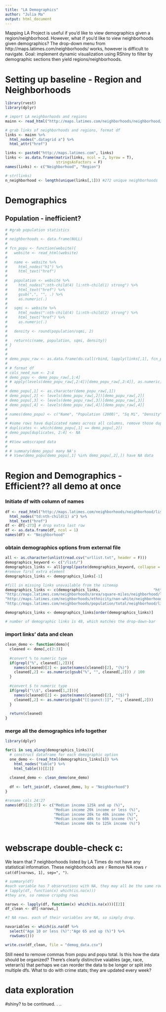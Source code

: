 ```yaml
---
title: "LA Demographics"
author: "Julia Ma"
output: html_document
---
```


Mapping LA Project is useful if you'd like to view demographics given a region/neighborhood. However, what if you'd like to view neighborhoods given demographics? The drop-down menu from http://maps.latimes.com/neighborhoods/ works, however is difficult to navigate. Goal: implement dynamic visualization using RShiny to filter by demographic sections then yield regions/neighborhoods.

# Setting up baseline - Region and Neighborhoods

```r
library(rvest)
library(dplyr)

# import LA neighborhoods and regions
mainn <- read_html("http://maps.latimes.com/neighborhoods/neighborhood/list/")

# grab links of neighborhoods and regions, format df
links <- mainn %>% 
  html_nodes(".datagrid a") %>% 
  html_attr("href")

links <- paste0("http://maps.latimes.com", links)
links <- as.data.frame(matrix(links, ncol = 2, byrow = T), 
                       stringsAsFactors = F)
names(links) <- c("Neighborhood", "Region")

# str(links)
n_neighborhood <- length(unique(links[,1])) #272 unique neighborhoods

```


# Demographics

## Population - inefficient?

```r
# #grab population statistics
# 
# neighborhoods <- data.frame(NULL)
# 
# fcn_popu <- function(website){
#   website <- read_html(website)
#   
#   name <- website %>% 
#     html_nodes("h1") %>% 
#     html_text("href")
# 
#   population <- website %>%
#     html_nodes(":nth-child(4) li:nth-child(1) strong") %>%
#     html_text("href") %>%
#     gsub(",", "", .) %>%
#     as.numeric(.)
# 
#   sqmi <- website %>%
#     html_nodes(":nth-child(4) li:nth-child(2) strong") %>%
#     html_text("href") %>%
#     as.numeric(.)
# 
#   density <- round(population/sqmi, 2)
# 
#   return(c(name, population, sqmi, density))
# }
# 
# 
# demo_popu_raw <- as.data.frame(do.call(rbind, lapply(links[,1], fcn_popu)), ncol = 4)
# 
# # format df
# cols_need_num <- 2:4
# demo_popu <- demo_popu_raw[,1:4]
# # apply(levels(demo_popu_raw[,2:4])[demo_popu_raw[,2:4]], as.numeric) -- couldn't use apply over mutiple cols??
# 
# demo_popu[,1] <- as.character(demo_popu_raw[,1])
# demo_popu[,2] <- levels(demo_popu_raw[,2])[demo_popu_raw[,2]]
# demo_popu[,3] <- levels(demo_popu_raw[,3])[demo_popu_raw[,3]]
# demo_popu[,4] <- levels(demo_popu_raw[,4])[demo_popu_raw[,4]]
# 
# names(demo_popu) <- c("Name", "Population (2000)", "Sq Mi", "Density")
# 
# #some rows have duplicated names across all columns, remove those duplicates
# duplicates <- which(demo_popu[,1] == demo_popu[,2])
# demo_popu[duplicates, 2:4] <- NA
# 
# #View webscraped data
# 
# # summary(demo_popu) many NA's
# # View(demo_popu[demo_popu[,1] %in% demo_popu[,2],]) have NA data
```


# Region and Demographics - Efficient?? all demo at once

###  Initiate df with column of names

```r
df <- read_html("http://maps.latimes.com/neighborhoods/neighborhood/list/") %>% 
  html_nodes("td:nth-child(1) a") %>% 
  html_text("href")
df <- df[-273] # drop extra last row
df <- as.data.frame(df, ncol = 1)
names(df) <- "Neighborhood"
```

### obtain demographics options from external file
```r
all <- as.character(unlist(read.csv("urllist.txt", header = F)))
demographics_keyword <- c("/list/")
demographics_links <- all[grepl(paste(demographics_keyword, collapse = "|"), all)]
#remove first extra element
demographics_links <- demographics_links[-1] 

#fill in missing links unavailable from the sitemap
demographics_links <- c(demographics_links,                        "http://maps.latimes.com/neighborhoods/owners/neighborhood/list/", "http://maps.latimes.com/neighborhoods/renters/neighborhood/list/",
"http://maps.latimes.com/neighborhoods/area/square-miles/neighborhood/list/", 
"http://maps.latimes.com/neighborhoods/ethnicity/non-white/neighborhood/list/", 
"http://maps.latimes.com/neighborhoods/population/total/neighborhood/list/")

demographics_links <- demographics_links[order(demographics_links)]

# number of demographic links is 48, which matches the drop-down-bar
```

### import links' data and clean
```r
clean_demo <- function(demo){
  cleaned <- demo[,c(2:3)]
  
  #convert % to numeric type
  if(grepl("%", cleaned[1,2])){
    names(cleaned)[2] <- paste(names(cleaned)[2], "(%)")  
    cleaned[,2] <- as.numeric(gsub("%", "", cleaned[,2])) / 100
  }
    
  #convert $ to numeric type
  if(grepl("\\$", cleaned[1,2])){
    names(cleaned)[2] <- paste(names(cleaned)[2], "($)")  
    cleaned[,2] <- as.numeric(gsub("[[:punct:]]", "", cleaned[,2]))
  }
  
  return(cleaned)
}
```  

### merge all the demographics info together

```r
library(dplyr)

for(i in seq_along(demographics_links)){
  # construct dataframe for each demographic option
  one_demo <- (read_html(demographics_links[i]) %>% 
    html_nodes("table") %>% 
    html_table())[[2]]
  
  cleaned_demo <- clean_demo(one_demo)
  
  df <- left_join(df, cleaned_demo, by = "Neighborhood")
}

#rename cols 24:27
names(df)[23:27] <- c("Median income 125k and up (%)", 
                      "Median income 20k income or less (%)", 
                      "Median income 20k to 40k income (%)", 
                      "Median income 40k to 60k income (%)", 
                      "Median income 60k to 125k income (%)")
  
```


# webscrape double-check c:

We learn that 7 neighborhoods listed by LA Times do not have any statistical information. These neighborhoods are `r `
Remove NA rows `r cat(df[narows, 1], sep=", ")`.

```r
# summary(df)
#each variable has 7 observations with NA, they may all be the same rows.
# lapply(df, function(x) which(is.na(x)))
#they are, so remove crspdng rows

narows <- lapply(df, function(x) which(is.na(x)))[[2]]
df_clean <- df[-narows,]

#7 NA rows. each of their variables are NA, so simply drop.

navariables <- which(is.na(df %>% 
  select("Age 10 or less (%)":"Age 65 and up (%)") %>% 
  rowSums()))

write.csv(df_clean, file = "demog_data.csv")
```

Still need to remove commas from popu and popu total. Is this how the data should be organized? There's clearly distinctive vaiables (age, race, veteran's) that perhaps we can reorder the data to be longer or split into multiple dfs. What to do with crime stats; they are updated every week?



# data exploration


#shiny? to be continued. . .. 
```r

```
